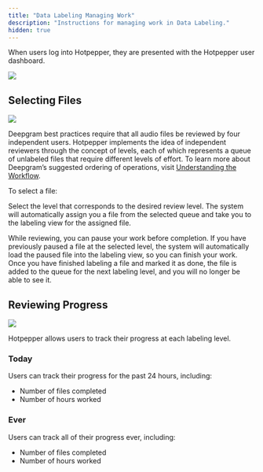 ```yaml
---
title: "Data Labeling Managing Work"
description: "Instructions for managing work in Data Labeling."
hidden: true
---
```


When users log into Hotpepper, they are presented with the Hotpepper user dashboard.

![](./a10ad2f-image.png)

## Selecting Files

![](./76085a8-image.png)

Deepgram best practices require that all audio files be reviewed by four independent users. Hotpepper implements the idea of independent reviewers through the concept of levels, each of which represents a queue of unlabeled files that require different levels of effort. To learn more about Deepgram’s suggested ordering of operations, visit [Understanding the Workflow](/data-labeling-understanding-the-workflow).

To select a file:

Select the level that corresponds to the desired review level. The system will automatically assign you a file from the selected queue and take you to the labeling view for the assigned file.

<Info>
While reviewing, you can pause your work before completion. If you have previously paused a file at the selected level, the system will automatically load the paused file into the labeling view, so you can finish your work.
</Info>

<Info>
Once you have finished labeling a file and marked it as done, the file is added to the queue for the next labeling level, and you will no longer be able to see it.
</Info>

## Reviewing Progress

![](./f6ba2f3-image.png)

Hotpepper allows users to track their progress at each labeling level.

### Today

Users can track their progress for the past 24 hours, including:

- Number of files completed
- Number of hours worked

### Ever

Users can track all of their progress ever, including:

- Number of files completed
- Number of hours worked
